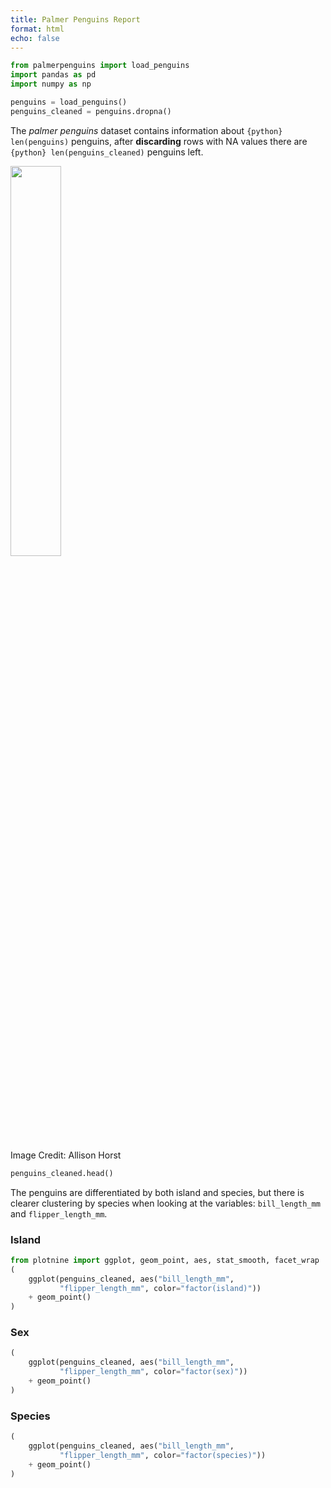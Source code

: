 ```yaml
---
title: Palmer Penguins Report
format: html
echo: false
---
```

```python
from palmerpenguins import load_penguins
import pandas as pd
import numpy as np

penguins = load_penguins()
penguins_cleaned = penguins.dropna()
```

The *palmer penguins* dataset contains information about `{python} len(penguins)` penguins, after **discarding** rows with NA values there are `{python} len(penguins_cleaned)` penguins left.

<img src='palmer-penguins_by-allison-horst.png' width='40%'/>

Image Credit: Allison Horst

```python
penguins_cleaned.head()
```

The penguins are differentiated by both island and species, but there is clearer clustering by species when looking at the variables: `bill_length_mm` and `flipper_length_mm`.

::: {.panel-tabset}

### Island

```python
from plotnine import ggplot, geom_point, aes, stat_smooth, facet_wrap
(
    ggplot(penguins_cleaned, aes("bill_length_mm",
           "flipper_length_mm", color="factor(island)"))
    + geom_point()
)
```

### Sex

```python
(
    ggplot(penguins_cleaned, aes("bill_length_mm",
           "flipper_length_mm", color="factor(sex)"))
    + geom_point()
)
```

### Species

```python
(
    ggplot(penguins_cleaned, aes("bill_length_mm",
           "flipper_length_mm", color="factor(species)"))
    + geom_point()
)
```

:::
